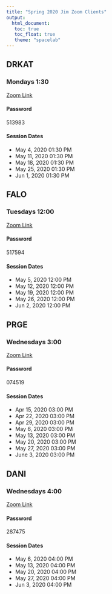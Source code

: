 ```yaml
---
title: "Spring 2020 Jim Zoom Clients"
output: 
  html_document:
   toc: true
   toc_float: true
   theme: "spacelab"
---
```


## DRKAT
### Mondays 1:30
[Zoom Link](https://zoom.us/j/91081074132?pwd=VzNsbGtUVEdVVE9Ka1phN2VCdjY2Zz09)

#### Password
513983

#### Session Dates
* May 4, 2020 01:30 PM
* May 11, 2020 01:30 PM
* May 18, 2020 01:30 PM
* May 25, 2020 01:30 PM
* Jun 1, 2020 01:30 PM



## FALO
### Tuesdays 12:00
[Zoom Link](https://zoom.us/j/91899016446?pwd=bm16M3JmTTJKUnJ5RXMvSjZHWDRRUT09)

#### Password
517594

#### Session Dates
* May 5, 2020 12:00 PM
* May 12, 2020 12:00 PM
* May 19, 2020 12:00 PM
* May 26, 2020 12:00 PM
* Jun 2, 2020 12:00 PM



## PRGE
### Wednesdays 3:00
[Zoom Link](https://zoom.us/j/129589622?pwd=SlY3RWRzQlVVQk1KbHpneDlneS8yUT09)

#### Password
074519

#### Session Dates
* Apr 15, 2020 03:00 PM
* Apr 22, 2020 03:00 PM
* Apr 29, 2020 03:00 PM
* May 6, 2020 03:00 PM
* May 13, 2020 03:00 PM
* May 20, 2020 03:00 PM
* May 27, 2020 03:00 PM
* June 3, 2020 03:00 PM



## DANI
### Wednesdays 4:00
[Zoom Link](https://zoom.us/j/97626227659?pwd=NVlEZUxCSHNhK3g1WnhUVnRqemh2QT09)

#### Password
287475

#### Session Dates
* May 6, 2020 04:00 PM
* May 13, 2020 04:00 PM
* May 20, 2020 04:00 PM
* May 27, 2020 04:00 PM
* Jun 3, 2020 04:00 PM



